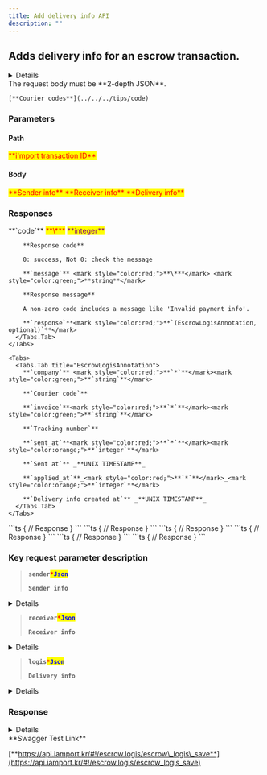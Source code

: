 ```yaml
---
title: Add delivery info API
description: ""
---
```



## Adds delivery info for an escrow transaction.

<Details>
  <Details.Summary><strong>Supported PGs</strong></Details.Summary>

  <Details.Content>
    - KG INICIS
    - NHN KCP
    - PAYJOA (Daou)
  </Details.Content>
</Details>

<Swagger method="post" path="/escrows/logis/{imp_uid}" baseUrl="https://api.iamport.kr" summary="Adds delivery info for an escrow transaction.">
  <SwaggerDescription>
    The request body must be **2-depth JSON**.

    [**Courier codes**](../../../tips/code)
  </SwaggerDescription>

  ### Parameters

  #### Path

  <SwaggerParameter name="imp_uid" type="String" required="true">
    <mark style="color:red;">
      **i'mport transaction ID**
    </mark>
  </SwaggerParameter>

  #### Body

  <SwaggerParameter name="sender" type="Json" required="true">
    <mark style="color:red;">
      **Sender info**
    </mark>
  </SwaggerParameter>

  <SwaggerParameter name="receiver" type="Json" required="true">
    <mark style="color:red;">
      **Receiver info**
    </mark>
  </SwaggerParameter>

  <SwaggerParameter name="logis" type="Json" required="true">
    <mark style="color:red;">
      **Delivery info**
    </mark>
  </SwaggerParameter>

  ### Responses

  <SwaggerResponse status="200: OK" description="Success">
    <Tabs>
      <Tabs.Tab title="EscrowLogisResponse">
        **`code`** <mark style="color:red;">**\***</mark> <mark style="color:purple;">**integer**</mark>

        **Response code**

        0: success, Not 0: check the message

        **`message`** <mark style="color:red;">**\***</mark> <mark style="color:green;">**string**</mark>

        **Response message**

        A non-zero code includes a message like 'Invalid payment info'.

        **`response`**<mark style="color:red;">**`(EscrowLogisAnnotation, optional)`**</mark>
      </Tabs.Tab>
    </Tabs>

    <Tabs>
      <Tabs.Tab title="EscrowLogisAnnotation">
        **`company`** <mark style="color:red;">**`*`**</mark><mark style="color:green;">**`string`**</mark>

        **`Courier code`**

        **`invoice`**<mark style="color:red;">**`*`**</mark><mark style="color:green;">**`string`**</mark>

        **`Tracking number`**

        **`sent_at`**<mark style="color:red;">**`*`**</mark><mark style="color:orange;">**`integer`**</mark>

        **`Sent at`** _**UNIX TIMESTAMP**_

        **`applied_at`**_<mark style="color:red;">**`*`**</mark>_<mark style="color:orange;">**`integer`**</mark>

        **`Delivery info created at`** _**UNIX TIMESTAMP**_
      </Tabs.Tab>
    </Tabs>
  </SwaggerResponse>

  <SwaggerResponse status="400: Bad Request" description="Missing parameter (varies by PG) or request not supported by specified PG">
    ```ts
    {
      // Response
    }
    ```
  </SwaggerResponse>

  <SwaggerResponse status="401: Unauthorized" description="Missing or invalid access token">
    ```ts
    {
      // Response
    }
    ```
  </SwaggerResponse>

  <SwaggerResponse status="404: Not Found" description="No result found">
    ```ts
    {
      // Response
    }
    ```
  </SwaggerResponse>

  <SwaggerResponse status="405: Method Not Allowed" description="Not a POST request">
    ```ts
    {
      // Response
    }
    ```
  </SwaggerResponse>

  <SwaggerResponse status="409: Conflict" description="Delivery info already exists or request cannot be completed">
    ```ts
    {
      // Response
    }
    ```
  </SwaggerResponse>

  <SwaggerResponse status="500: Internal Server Error" description="Server error">
    ```ts
    {
      // Response
    }
    ```
  </SwaggerResponse>
</Swagger>

### **Key request parameter description**

> **`sender`**<mark style="color:red;">**`*`**</mark><mark style="color:blue;">**`Json`**</mark>
>
> **`Sender info`**

<Details>
  <Details.Summary>EscrowLogisSenderAnnotation</Details.Summary>

  <Details.Content>
    **`name (string, optional)`**

    **`Sender's name (Required for: KG INICIS)`**

    **`tel (string, optional)`**

    **`Sender's phone (Required for: KG INICIS)`**

    **`addr (string, optional)`**

    **`Sender's address (Required for: KG INICIS)`**

    **`postcode (string, optional)`**

    **`Sender's zip code (Required for: KG INICIS)`**

    **`relationship (string, optional)`**

    **`Relationship with sender (Required for: PAYJOA, Example: Self)`**
  </Details.Content>
</Details>

> **`receiver`**<mark style="color:red;">**`*`**</mark><mark style="color:blue;">**`Json`**</mark>
>
> **`Receiver info`**

<Details>
  <Details.Summary>EscrowLogisReceiverAnnotation</Details.Summary>

  <Details.Content>
    **`name (string, optional)`**

    **`Receiver's name (Required for: KG INICIS)`**

    **`tel (string, optional)`**

    **`Receiver's phone (Required for: KG INICIS)`**

    **`addr (string, optional)`**

    **`Receiver's address (Required for: KG INICIS)`**

    **`postcode (string, optional)`**

    **`Receiver's zip code (Required for: KG INICIS)`**
  </Details.Content>
</Details>

> **`logis`**<mark style="color:red;">**`*`**</mark><mark style="color:blue;">**`Json`**</mark>
>
> **`Delivery info`**

<Details>
  <Details.Summary>EscrowLogisInfoAnnotation</Details.Summary>

  <Details.Content>
    **`company (string)`**

    **`Courier code`**

    **`invoice (string)`**

    **`Tracking number`**

    **`sent_at (integer)`**

    **`Sent at UNIX TIMESTAMP`**

    **`receiving_at (string, optional)`**

    **`Received at (Required for: PAYJOA / Example: YYYYMMDD)`**

    **`address (string, optional)`**

    **`Shipping address (Required for: PAYJOA)`**
  </Details.Content>
</Details>

### Response

<Details>
  <Details.Summary>Response Model Schema</Details.Summary>

  <Details.Content>
    ```json
    {
      "code": 0,
      "message": "string",
      "response": {
        "company": "string",
        "invoice": "string",
        "sent_at": 0,
        "applied_at": 0
      }
    }
    ```
  </Details.Content>
</Details>

<Hint style="success">
  **Swagger Test Link**

  [**https://api.iamport.kr/#!/escrow.logis/escrow\_logis\_save**](https://api.iamport.kr/#!/escrow.logis/escrow_logis_save)
</Hint>
